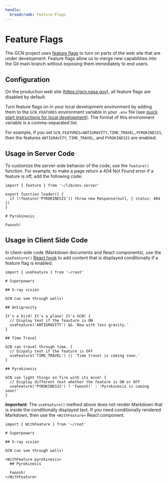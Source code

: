 ```yaml
---
handle:
  breadcrumb: Feature Flags
---
```



# Feature Flags

The GCN project uses [feature flags](https://www.atlassian.com/continuous-delivery/principles/feature-flags) to turn on parts of the web site that are under development. Feature flags allow us to merge new capabilities into the Git main branch without exposing them immediately to end users.

## Configuration

On the production web site (https://gcn.nasa.gov), all feature flags are disabled by default.

Turn feature flags on in your local development environment by adding them to the `GCN_FEATURES` environment variable in your `.env` file (see [quick start instructions for local development](/contributing#quick-start)). The format of this environment variable is a comma-separated list.

For example, if you set `GCN_FEATURES=ANTIGRAVITY,TIME_TRAVEL,PYROKINESIS`, then the features `ANTIGRAVITY`, `TIME_TRAVEL`, and `PYROKINESIS` are enabled.

## Usage in Server Code

To customize the server-side behavior of the code, use the `feature()` function. For example, to make a page return a 404 Not Found error if a feature is off, add the following code:

```text
import { feature } from '~/lib/env.server'

export function loader() {
  if (!feature('PYROKINESIS')) throw new Response(null, { status: 404 })
}

# Pyrokinesis

Fwoosh!
```

## Usage in Client Side Code

In client-side code (Markdown documents and React components), use the `useFeature()` [React hook](https://react.dev/learn/reusing-logic-with-custom-hooks) to add content that is displayed conditionally if a feature flag is enabled.

```text
import { useFeature } from '~/root'

# Superpowers

## X-ray vision

GCN can see through walls!

## Antigravity

It's a bird! It's a plane! It's GCN! {
  // Display text if the feauture is ON
  useFeature('ANTIGRAVITY') && 'Now with less gravity.'
}

## Time Travel

GCN can travel through time. {
  // Dispaly text if the feature is OFF
  useFeature('TIME_TRAVEL') || 'Time travel is coming soon.'
}

## Pyrokinesis

GCN can light things on fire with its mind! {
  // Display different text whether the feature is ON or OFF
  useFeature('PYROKINESIS') ? 'Fwoosh!' : 'Pyrokinesis is coming soon!'
}
```

**_Important_**: The `useFeature()` method above does not render Markdown that is inside the conditionally displayed text. If you need conditionally rendered Markdown, then use the `<WithFeature>` React component.

```text
import { WithFeature } from '~/root'

# Superpowers

## X-ray vision

GCN can see through walls!

<WithFeature pyrokinesis>
  ## Pyrokinesis

  Fwoosh!
</WithFeature>
```
